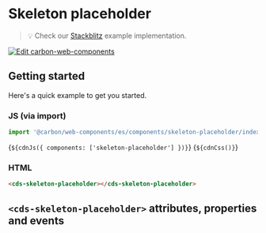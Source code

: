 
<Meta of={SkeletonPlaceholderStories} />

# Skeleton placeholder

> 💡 Check our
> [Stackblitz](https://stackblitz.com/github/carbon-design-system/carbon/tree/main/packages/web-components/examples/components/skeleton-placeholder)
> example implementation.

[![Edit carbon-web-components](https://developer.stackblitz.com/img/open_in_stackblitz.svg)](https://stackblitz.com/github/carbon-design-system/carbon/tree/main/packages/web-components/examples/components/skeleton-placeholder)

## Getting started

Here's a quick example to get you started.

### JS (via import)

```javascript
import '@carbon/web-components/es/components/skeleton-placeholder/index.js';
```

<Markdown>{`${cdnJs({ components: ['skeleton-placeholder'] })}`}</Markdown>
<Markdown>{`${cdnCss()}`}</Markdown>

### HTML

```html
<cds-skeleton-placeholder></cds-skeleton-placeholder>
```

## `<cds-skeleton-placeholder>` attributes, properties and events

<ArgTypes of="cds-skeleton-placeholder" />
